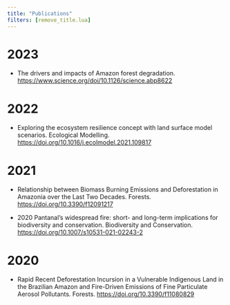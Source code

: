 ```yaml
---
title: "Publications"
filters: [remove_title.lua]
---
```


# 2023

- The drivers and impacts of Amazon forest degradation. <https://www.science.org/doi/10.1126/science.abp8622>

# 2022

-   Exploring the ecosystem resilience concept with land surface model scenarios. Ecological Modelling. <https://doi.org/10.1016/j.ecolmodel.2021.109817>

# 2021

-   Relationship between Biomass Burning Emissions and Deforestation in Amazonia over the Last Two Decades. Forests. <https://doi.org/10.3390/f12091217>

-   2020 Pantanal's widespread fire: short- and long-term implications for biodiversity and conservation. Biodiversity and Conservation. <https://doi.org/10.1007/s10531-021-02243-2>

# 2020

-   Rapid Recent Deforestation Incursion in a Vulnerable Indigenous Land in the Brazilian Amazon and Fire-Driven Emissions of Fine Particulate Aerosol Pollutants. Forests. <https://doi.org/10.3390/f11080829>
